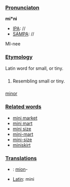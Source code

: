 ===[[Pronunciaton]]===

'''mi*ni'''
*[[IPA]]: //
*[[SAMPA]]: //
MI-nee
===[[Etymology]]===

Latin word for small, or tiny.
===[[]]===

#Resembling small or tiny.
===[[]]===

[[minor]]
===[[Related words]]===

*[[mini market]]
*[[mini mart]]
*[[mini size]]
*[[mini-mart]]
*[[mini-size]]
*[[miniskirt]]

===[[Translations]]===
*{{ga}}: [[mion]]-
*[[Latin]]: mini